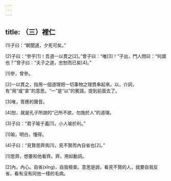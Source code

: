 ```yaml
---
---
---
```

title: （三）裡仁
---



(1)子曰：“朝聞道，夕死可矣。”

(2)子曰：“參乎[1]！吾道一以貫之[2]。”曾子曰：“唯[3]！”子出，門人問曰：“何謂也？”曾子曰：“夫子之道，忠恕而已矣[4]。”

[1]參，曾參。

[2]一以貫之，指用一個道理把一切事物之理貫串起來。以，介詞，有“用”或“拿”的意思。“一”是“以”的賓語，提到前面去了。

[3]唯，答應的聲音。

[4]恕，就是孔子所說的“己所不欲，勿施於人”的道理。

(3)子曰：“君子喻于義[1]，小人喻於利。”

[1]喻，明白，懂得。

(4)子曰：“見賢思齊焉[1]，見不賢而內自省也[2]。”

[1]思齊，想要和他看齊。齊，用如動詞。

[2]內，內心。自省(xǐng)，自我檢查。意思是說，看見不賢的人，就要自我反省，看有沒有同他一樣的毛病。